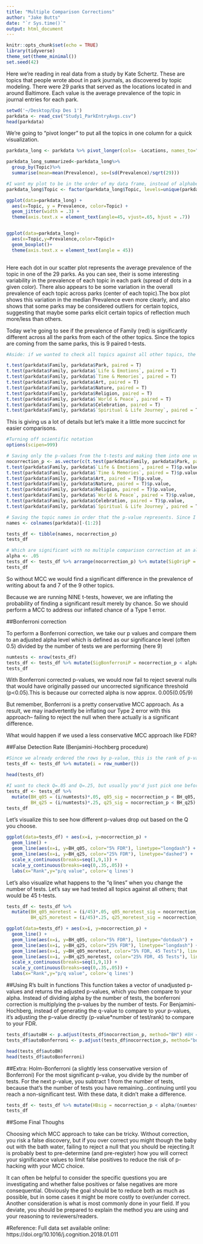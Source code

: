 ```yaml
---
title: "Multiple Comparison Corrections"
author: "Jake Butts"
date: "`r Sys.time()`"
output: html_document
---
```


```r
knitr::opts_chunk$set(echo = TRUE)
library(tidyverse)
theme_set(theme_minimal())
set.seed(42)

```

Here we're reading in real data from a study by Kate Schertz. These are topics that people wrote about in park journals, as discovered by topic modeling. There were 29 parks that served as the locations located in and around Baltimore. Each value is the average prevalence of the topic in journal entries for each park.
```r

setwd('~/Desktop/Exp Des 1')
parkdata <- read_csv("Study1_ParkEntryAvgs.csv")
head(parkdata)
```

We're going to "pivot longer" to put all the topics in one column for a quick visualization.
```r
parkdata_long <- parkdata %>% pivot_longer(cols= -Locations, names_to="Topic", values_to = "Prevalence")

parkdata_long_summarized<-parkdata_long%>%
  group_by(Topic)%>%
  summarise(mean=mean(Prevalence), se=(sd(Prevalence)/sqrt(29)))

#I want my plot to be in the order of my data frame, instead of alphabetical
parkdata_long$Topic <- factor(parkdata_long$Topic, levels=unique(parkdata_long$Topic))

ggplot(data=parkdata_long) + 
  aes(x=Topic, y = Prevalence, color=Topic) + 
  geom_jitter(width = .3) +
  theme(axis.text.x = element_text(angle=45, vjust=.65, hjust = .7))


ggplot(data=parkdata_long)+
  aes(x=Topic,y=Prevalence,color=Topic)+
  geom_boxplot()+
  theme(axis.text.x = element_text(angle = 45)) 
  
```
Here each dot in our scatter plot represents the average prevalence of the topic in one of the 29 parks. As you can see, their is some interesting variability in the prevalence of each topic in each park (spread of dots in a given color). There also appears to be some variation in the overall prevalence of each topic across parks (center of each topic).The box plot shows this variation in the median Prevalence even more clearly, and also shows that some parks may be considered outliers for certain topics, suggesting that maybe some parks elicit certain topics of reflection much more/less than others.


Today we're going to see if the prevalence of Family (red) is significantly different across all the parks from each of the other topics. Since the topics are coming from the same parks, this is 9 paired t-tests.


```r
#Aside: if we wanted to check all topics against all other topics, the total number of tests can be found using the choose() function

t.test(parkdata$Family, parkdata$Park, paired = T)
t.test(parkdata$Family, parkdata$`Life & Emotions`, paired = T)
t.test(parkdata$Family, parkdata$`Time & Memories`, paired = T)
t.test(parkdata$Family, parkdata$Art, paired = T)
t.test(parkdata$Family, parkdata$Nature, paired = T)
t.test(parkdata$Family, parkdata$Religion, paired = T)
t.test(parkdata$Family, parkdata$`World & Peace`, paired = T)
t.test(parkdata$Family, parkdata$Celebration, paired = T)
t.test(parkdata$Family, parkdata$`Spiritual & Life Journey`, paired = T)
```

This is giving us a lot of details but let's make it a little more succinct for easier comparisons. 
```r
#Turning off scientific notation
options(scipen=999)

# Saving only the p-values from the t-tests and making them into one vector
nocorrection_p <- as.vector(c(t.test(parkdata$Family, parkdata$Park, paired = T)$p.value,
t.test(parkdata$Family, parkdata$`Life & Emotions`, paired = T)$p.value,
t.test(parkdata$Family, parkdata$`Time & Memories`, paired = T)$p.value,
t.test(parkdata$Family, parkdata$Art, paired = T)$p.value,
t.test(parkdata$Family, parkdata$Nature, paired = T)$p.value,
t.test(parkdata$Family, parkdata$Religion, paired = T)$p.value,
t.test(parkdata$Family, parkdata$`World & Peace`, paired = T)$p.value,
t.test(parkdata$Family, parkdata$Celebration, paired = T)$p.value,
t.test(parkdata$Family, parkdata$`Spiritual & Life Journey`, paired = T)$p.value))

# Saving the topic names in order that the p-value represents. Since I ran the tests in order of columns in the data frame, we can use the column names, removing Locations and Family 
names <- colnames(parkdata)[-(1:2)]

tests_df <- tibble(names, nocorrection_p)
tests_df

# Which are significant with no multiple comparison correction at an alpha of .05?
alpha <- .05
tests_df <- tests_df %>% arrange(nocorrection_p) %>% mutate(SigOrigP = nocorrection_p < alpha)
tests_df
```

So without MCC we would find a significant difference in the prevalence of writing about fa and 7 of the 9 other topics. 

Because we are running NINE t-tests, however, we are inflating the probability of finding a significant result merely by chance. So we should perform a MCC to address our inflated chance of a Type 1 error.


##Bonferroni correction

To perform a Bonferroni correction, we take our p values and compare them to an adjusted alpha level which is defined as our significance level (often 0.5) divided by the number of tests we are performing (here 9)
```r
numtests <- nrow(tests_df)
tests_df <- tests_df %>% mutate(SigBonferroniP = nocorrection_p < alpha/numtests)
tests_df
```

With Bonferroni corrected p-values, we would now fail to reject several nulls that would have originally passed our uncorrected significance threshold (p<0.05).This is because our corrected alpha is now approx. 0.005(0.05/9) 

But remember, Bonferroni is a pretty conservative MCC approach. As a result, we may inadvertently be inflating our Type 2 error with this approach-- failing to reject the null when there actually is a significant difference. 

What would happen if we used a less conservative MCC approach like FDR? 


##False Detection Rate (Benjamini-Hochberg procedure)
```r
#Since we already ordered the rows by p-value, this is the rank of p-values.
tests_df <- tests_df %>% mutate(i = row_number())

head(tests_df)

#I want to check Q=.05 and Q=.25, but usually you'd just pick one before you ran your study, so you could set Q as a variable
tests_df <- tests_df %>% 
  mutate(BH_q05 = (i/numtests)*.05, q05_sig = nocorrection_p < BH_q05,
         BH_q25 = (i/numtests)*.25, q25_sig = nocorrection_p < BH_q25)
tests_df
```


Let's visualize this to see how different p-values drop out based on the Q you choose.
```r
ggplot(data=tests_df) + aes(x=i, y=nocorrection_p) +
  geom_line() +
  geom_line(aes(x=i, y=BH_q05, color="5% FDR"), linetype="longdash") + 
  geom_line(aes(x=i, y=BH_q25, color="25% FDR"), linetype="dashed") +
  scale_x_continuous(breaks=seq(1,9,1)) +
  scale_y_continuous(breaks=seq(0,.35,.05)) +
  labs(x="Rank",y="p/q value", color='q lines')
```

Let's also visualize what happens to the "q lines" when you change the number of tests. Let's say we had tested all topics against all others; that would be 45 t-tests. 
```r
tests_df <- tests_df %>% 
  mutate(BH_q05_moretest = (i/45)*.05, q05_moretest_sig = nocorrection_p < BH_q05_moretest,
         BH_q25_moretest = (i/45)*.25, q25_moretest_sig = nocorrection_p < BH_q25_moretest)

ggplot(data=tests_df) + aes(x=i, y=nocorrection_p) +
  geom_line() +
  geom_line(aes(x=i, y=BH_q05, color="5% FDR"), linetype="dotdash") + 
  geom_line(aes(x=i, y=BH_q25, color="25% FDR"), linetype="longdash") +
  geom_line(aes(x=i, y=BH_q05_moretest, color="5% FDR, 45 Tests"), linetype="dashed")+
  geom_line(aes(x=i, y=BH_q25_moretest, color="25% FDR, 45 Tests"), linetype="dotted")+
  scale_x_continuous(breaks=seq(1,9,1)) +
  scale_y_continuous(breaks=seq(0,.35,.05)) +
  labs(x="Rank",y="p/q value", color='q lines')

```

##Using R's built in functions
This function takes a vector of unadjusted p-values and returns the adjusted p-values, which you then compare to your alpha. Instead of dividing alpha by the number of tests, the bonferroni correction is multiplying the p-values by the number of tests. For Benjamini-Hochberg, instead of generating the q-value to compare to your p-values, it's adjusting the p-value directly (p-value*number of test/rank) to compare to your FDR. 
```r

tests_df$autoBH <- p.adjust(tests_df$nocorrection_p, method="BH") #BH = Benjamini-Hochberg
tests_df$autoBonferroni <- p.adjust(tests_df$nocorrection_p, method="bonferroni")

head(tests_df$autoBH)
head(tests_df$autoBonferroni)

```

##Extra: Holm-Bonferroni 
(a slightly less conservative version of Bonferroni) 
For the most significant p-value, you divide by the number of tests. For the next p-value, you subtract 1 from the number of tests, because that's the number of tests you have remaining...continuing until you reach a non-significant test. With these data, it didn't make a difference.
```r
tests_df <- tests_df %>% mutate(HBsig = nocorrection_p < alpha/(numtests-i+1))
tests_df
```

##Some Final Thoughs

Choosing which MCC approach to take can be tricky. Without correction, you risk a false discovery, but if you over correct you might though the baby out with the bath water, failing to reject a null that you should be rejecting.It is probably best to pre-determine (and pre-register) how you will correct your significance values to limit false positives to reduce the risk of p-hacking with your MCC choice.

It can often be helpful to consider the specific questions you are investigating and whether false positives or false negatives are more consequential. Obviously the goal should be to reduce both as much as possible, but in some cases it might be more costly to over/under correct. Another consideration is what is most commonly done in your field. If you deviate, you should be prepared to explain the method you are using and your reasoning to reviewers/readers.



#Reference: 
Full data set available online: https://doi.org/10.1016/j.cognition.2018.01.011